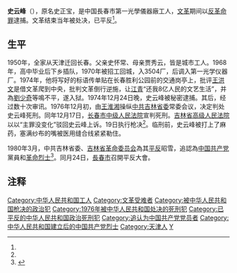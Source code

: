 '''史云峰'''（{{bd|1949年|1月22日|1976年|12月19日|catIdx=S}}），原名史正宝，是中国長春市第一光學儀器廠工人，[[文革|文革]]期间以[[反革命罪|反革命罪]]逮捕。文革结束当年被处决，已平反<ref name=a1/>。

== 生平 ==

1950年，全家从天津迁回长春。父亲史怀常、母亲贾秀云，皆是城市工人。1968年，高中毕业后下乡插队，1970年被招工回城，入3504厂，后调入第一光学仪器厂。1974年，他将写好的标语传单贴在长春胜利公园前的交通岗亭上，批评[[王洪文|王洪文]]是借文革爬到中央，批判文革倒行逆施，让[[江青|江青]]“还我8亿人民的文艺生活”，并為[[劉少奇|劉少奇]]等鳴不平，遂入狱。1974年12月24日晚，史云峰被秘密逮捕。其后，经过数十次审讯。1976年12月初，由[[王淮湘|王淮湘]]操纵[[中国共产党吉林省委员会|中共吉林省委]]常委会议，决定判处史云峰死刑。同年12月17日，[[吉林省长春市中级人民法院|长春市中级人民法院]]宣判死刑。[[吉林省高级人民法院|吉林省高级人民法院]]以以“主罪没变化”驳回史云峰上诉。19日执行枪决<ref name=a1/>。临刑前，史云峰被打上了麻药，塞满纱布的嘴被医用缝合线紧紧勒住。

1980年3月，中共吉林省委、[[吉林省革命委员会|吉林省革命委员会]]為其[[平反|平反]]昭雪，追認為[[中国共产党|中国共产党]]黨員和[[革命烈士|革命烈士]]<ref name="a1">{{Cite web|url=http://www.jlntv.cn/folder496/folder3304/folder3307/2018-04-04/494620.html|title=史云峰烈士|accessdate=2021-06-22|author=|date=2018-04-04|work=|publisher=吉林广播电视台网站，来源：吉林省民政厅|language=Zh-hans|archive-date=2021-06-24|archive-url=https://web.archive.org/web/20210624204455/http://www.jlntv.cn/folder496/folder3304/folder3307/2018-04-04/494620.html|dead-url=no}}</ref>。同月24日，[[長春市|長春市]]召開平反大會。

== 注释 ==

{{Reflist}}

{{中华人民共和国政治人物小作品}}
{{DEFAULTSORT:S史}}
[[Category:中华人民共和国工人|Category:中华人民共和国工人]]
[[Category:文革受难者|Category:文革受难者]]
[[Category:被中华人民共和国枪决的政治犯|Category:被中华人民共和国枪决的政治犯]]
[[Category:1976年被中华人民共和国处决的死刑犯|Category:1976年被中华人民共和国处决的死刑犯]]
[[Category:已平反的中华人民共和国政治死刑犯|Category:已平反的中华人民共和国政治死刑犯]]
[[Category:追认为中国共产党党员者|Category:追认为中国共产党党员者]]
[[Category:中华人民共和国建立后的中国共产党烈士|Category:中华人民共和国建立后的中国共产党烈士]]
[[Category:天津人|Category:天津人]]
[[Category:史姓|Y]]